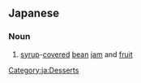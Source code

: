 ==Japanese==

===Noun===
{{ja-noun}}

# {{ja-def|餡蜜}} [[syrup]]-[[covered]] [[bean]] [[jam]] and [[fruit]]

[[Category:ja:Desserts]]
